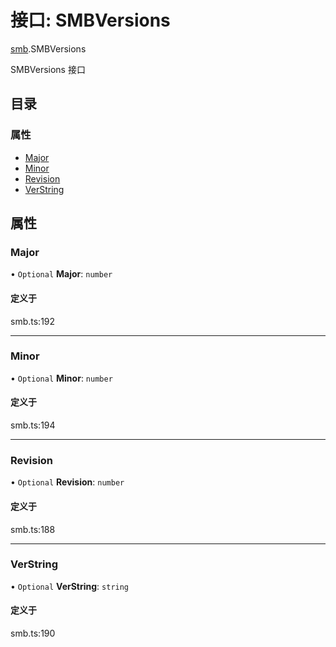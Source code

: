 # 接口: SMBVersions

[smb](/templates/protocols/javascript/modules/smb).SMBVersions

SMBVersions 接口

## 目录

### 属性

- [Major](/templates/protocols/javascript/modules/smb.SMBVersions#major)
- [Minor](/templates/protocols/javascript/modules/smb.SMBVersions#minor)
- [Revision](/templates/protocols/javascript/modules/smb.SMBVersions#revision)
- [VerString](/templates/protocols/javascript/modules/smb.SMBVersions#verstring)

## 属性

### Major

• `Optional` **Major**: `number`

#### 定义于

smb.ts:192

___

### Minor

• `Optional` **Minor**: `number`

#### 定义于

smb.ts:194

___

### Revision

• `Optional` **Revision**: `number`

#### 定义于

smb.ts:188

___

### VerString

• `Optional` **VerString**: `string`

#### 定义于

smb.ts:190
